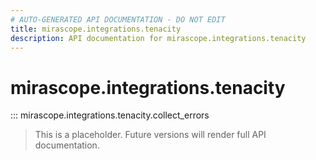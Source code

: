 ```yaml
---
# AUTO-GENERATED API DOCUMENTATION - DO NOT EDIT
title: mirascope.integrations.tenacity
description: API documentation for mirascope.integrations.tenacity
---
```


# mirascope.integrations.tenacity

::: mirascope.integrations.tenacity.collect_errors

> This is a placeholder. Future versions will render full API documentation.
